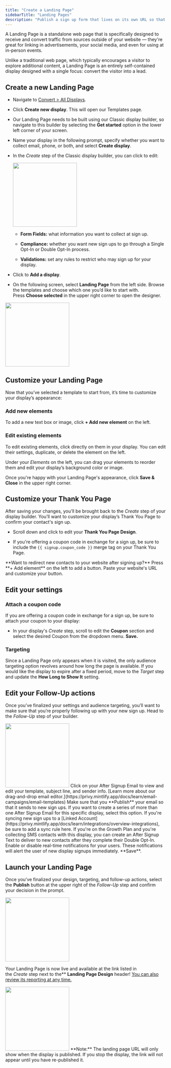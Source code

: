 ```yaml
---
title: "Create a Landing Page"
sidebarTitle: "Landing Pages"
description: "Publish a sign up form that lives on its own URL so that you can grow your list from anywhere."
---
```


A Landing Page is a standalone web page that is specifically designed to receive and convert traffic from sources outside of your website — they're great for linking in advertisements, your social media, and even for using at in-person events.&#x20;

Unlike a traditional web page, which typically encourages a visitor to explore additional content, a Landing Page is an entirely self-contained display designed with a single focus: convert the visitor into a lead.

## Create a new Landing Page

* Navigate to [Convert > All Displays](https://dashboard.privy.com/displays).

* Click **Create new display**. This will open our Templates page.

* Our Landing Page needs to be built using our Classic display builder, so navigate to this builder by selecting the **Get started** option in the lower left corner of your screen.

* Name your display in the following prompt, specify whether you want to collect email, phone, or both, and select **Create display**.

* In the *Create* step of the Classic display builder, you can click to edit:

  <img height="200" src="/images/displays/legacy-form-fields.png" />

  * **Form Fields:** what information you want to collect at sign up.

  * **Compliance:** whether you want new sign ups to go through a Single Opt-In or Double Opt-In process.

  * **Validations:** set any rules to restrict who may sign up for your display.

* Click to **Add a display**.

* On the following screen, select **Landing Page** from the left side. Browse the templates and choose which one you’d like to start with. Press **Choose selected** in the upper right corner to open the designer.

<img height="200" src="/images/displays/lp-customize.gif" />

## Customize your Landing Page

Now that you’ve selected a template to start from, it’s time to customize your display’s appearance:

### Add new elements

To add a new text box or image, click **+ Add new element** on the left.

### Edit existing elements

To edit existing elements, click directly on them in your display. You can edit their settings, duplicate, or delete the element on the left.

Under your *Elements* on the left, you can drag your elements to reorder them and edit your display’s background color or image.

Once you're happy with your Landing Page's appearance, click **Save & Close** in the upper right corner.

## Customize your Thank You Page

After saving your changes, you’ll be brought back to the *Create* step of your display builder. You’ll want to customize your display’s Thank You Page to confirm your contact's sign up.

* Scroll down and click to edit your **Thank You Page Design**.

* If you're offering a coupon code in exchange for a sign up, be sure to include the `{{ signup.coupon_code }}` merge tag on your Thank You Page.

<Tip>
  **Want to redirect new contacts to your website after signing up?** Press **+ Add element** on the left to add a button. Paste your website's URL and customize your button.
</Tip>

## Edit your settings

### Attach a coupon code

If you are offering a coupon code in exchange for a sign up, be sure to attach your coupon to your display:

* In your display's *Create* step, scroll to edit the **Coupon** section and select the desired Coupon from the dropdown menu. **Save.**

### Targeting

Since a Landing Page only appears when it is visited, the only audience targeting option revolves around how long the page is available. If you would like the display to expire after a fixed period, move to the *Target* step and update the **How Long to Show It** setting.

## Edit your Follow-Up actions

Once you’ve finalized your settings and audience targeting, you’ll want to make sure that you’re properly following up with your new sign up. Head to the *Follow-Up* step of your builder.

<img height="200" src="/images/displays/lp-follow-up.png" />

<AccordionGroup>
  <Accordion title="After Signup Email" defaultOpen={false}>
    Click on your After Signup Email to view and edit your template, subject line, and sender info. [Learn more about our drag-and-drop email editor.](https://privy.mintlify.app/docs/learn/email-campaigns/email-templates) Make sure that you **Publish** your email so that it sends to new sign ups.
  </Accordion>

  <Accordion title="Create a series" defaultOpen={false}>
    If you want to create a series of more than one After Signup Email for this specific display, select this option.
  </Accordion>

  <Accordion title="Sync signups" defaultOpen={false}>
    If you're syncing new sign ups to a [Linked Account](https://privy.mintlify.app/docs/learn/integrations/overview-integrations), be sure to add a sync rule here.
  </Accordion>

  <Accordion title="Send Text Message" defaultOpen={false}>
    If you're on the Growth Plan and you're collecting SMS contacts with this display, you can create an After Signup Text to deliver to new contacts after they complete their Double Opt-In.
  </Accordion>

  <Accordion title="Notifications" defaultOpen={false}>
    Enable or disable real-time notifications for your users. These notifications will alert the user of new display signups immediately. **Save**. 
  </Accordion>
</AccordionGroup>

## Launch your Landing Page

Once you’ve finalized your design, targeting, and follow-up actions, select the **Publish** button at the upper right of the *Follow-Up* step and confirm your decision in the prompt. 

<img height="200" src="/images/displays/lp-publish.png" />

Your Landing Page is now live and available at the link listed in the *Create* step next to the** **Landing Page Design** header! [You can also review its reporting at any time.](https://privy.mintlify.app/docs/learn/displays/reporting-overview)

<img height="200" src="/images/displays/lp-in-action.gif" />

<Note>
  **Note:** The landing page URL will only show when the display is published. If you stop the display, the link will not appear until you have re-published it.
</Note>